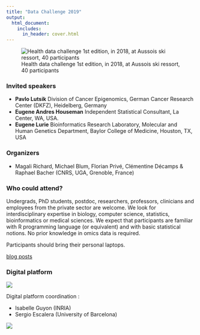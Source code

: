 ```yaml
---
title: "Data Challenge 2019"
output:
  html_document:
    includes:
      in_header: cover.html
---
```



![Health data challenge 1st edition, in 2018, at Aussois ski ressort, 40 participants](pictures/first_edition.png)


### Invited speakers

- **Pavlo Lutsik** Division of Cancer Epigenomics, German Cancer Research Center (DKFZ), Heidelberg, Germany
- **Eugene Andres Houseman** Independent Statistical Consultant, La Center, WA, USA.
- **Eugene Lurie** Bioinformatics Research Laboratory, Molecular and Human Genetics Department, Baylor College of Medicine, Houston, TX, USA

### Organizers

- Magali Richard, Michael Blum, Florian Privé, Clémentine Décamps & Raphael Bacher (CNRS, UGA, Grenoble, France)


### Who could attend?

Undergrads, PhD students, postdoc, researchers, professors, clinicians and employees from the private sector are welcome.
We look for interdisciplinary expertise in biology, computer science, statistics, bioinformatics or medical sciences.
We expect that participants are familiar with R programming language (or equivalent) and with basic statistical notions. No prior knowledge in omics data is required.

Participants should bring their personal laptops.


[blog posts](https://cancer-heterogeneity.github.io/blog/)  

### Digital platform


![](pictures/codalab.png)

Digital platform coordination :

- Isabelle Guyon (INRIA)
- Sergio Escalera (University of Barcelona)

![](pictures/fundings2.png)

